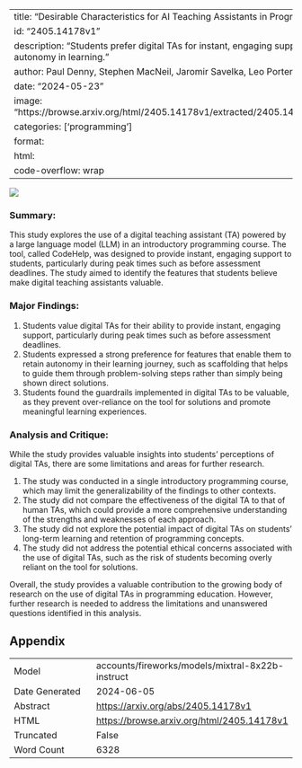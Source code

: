 
---
title: "Desirable Characteristics for AI Teaching Assistants in Programming Education"
id: "2405.14178v1"
description: "Students prefer digital TAs for instant, engaging support and features that promote autonomy in learning."
author: Paul Denny, Stephen MacNeil, Jaromir Savelka, Leo Porter, Andrew Luxton-Reilly
date: "2024-05-23"
image: "https://browse.arxiv.org/html/2405.14178v1/extracted/2405.14178v1/figs/screenshotA_trimmed.png"
categories: ['programming']
format:
  html:
    code-overflow: wrap
---

![](https://browse.arxiv.org/html/2405.14178v1/extracted/2405.14178v1/figs/screenshotA_trimmed.png)

### Summary:

This study explores the use of a digital teaching assistant (TA) powered by a large language model (LLM) in an introductory programming course. The tool, called CodeHelp, was designed to provide instant, engaging support to students, particularly during peak times such as before assessment deadlines. The study aimed to identify the features that students believe make digital teaching assistants valuable.

### Major Findings:

1. Students value digital TAs for their ability to provide instant, engaging support, particularly during peak times such as before assessment deadlines.
2. Students expressed a strong preference for features that enable them to retain autonomy in their learning journey, such as scaffolding that helps to guide them through problem-solving steps rather than simply being shown direct solutions.
3. Students found the guardrails implemented in digital TAs to be valuable, as they prevent over-reliance on the tool for solutions and promote meaningful learning experiences.

### Analysis and Critique:

While the study provides valuable insights into students' perceptions of digital TAs, there are some limitations and areas for further research.

1. The study was conducted in a single introductory programming course, which may limit the generalizability of the findings to other contexts.
2. The study did not compare the effectiveness of the digital TA to that of human TAs, which could provide a more comprehensive understanding of the strengths and weaknesses of each approach.
3. The study did not explore the potential impact of digital TAs on students' long-term learning and retention of programming concepts.
4. The study did not address the potential ethical concerns associated with the use of digital TAs, such as the risk of students becoming overly reliant on the tool for solutions.

Overall, the study provides a valuable contribution to the growing body of research on the use of digital TAs in programming education. However, further research is needed to address the limitations and unanswered questions identified in this analysis.

## Appendix

|          |          |
|----------|----------|
| Model     | accounts/fireworks/models/mixtral-8x22b-instruct       |
| Date Generated     | 2024-06-05       |
| Abstract | [https://arxiv.org/abs/2405.14178v1](https://arxiv.org/abs/2405.14178v1)        |
| HTML     | [https://browse.arxiv.org/html/2405.14178v1](https://browse.arxiv.org/html/2405.14178v1)       |
| Truncated       | False       |
| Word Count       | 6328       |